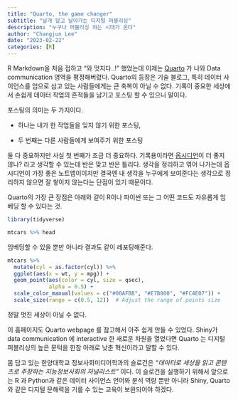 ```yaml
---
title: "Quarto, the game changer"
subtitle: "날개 달고 날아가는 디지털 퍼블리싱"
description: "누구나 퍼블리싱 하는 시대가 온다"
author: "Changjun Lee"
date: "2023-02-22"
categories: [R]
---
```


R Markdown을 처음 접하고 "와 멋지다..!" 했었는데 이제는 [Quarto](https://quarto.org/) 가 나와 Data communication 영역을 평정해버렸다. Quarto의 등장은 기술 블로그, 특히 데이터 사이언스를 업으로 삼고 있는 사람들에게는 큰 축복이 아닐 수 없다. 기록이 중요한 세상에서 손쉽게 데이터 작업의 흔적들을 남기고 포스팅 할 수 있으니 말이다.

포스팅의 의미는 두 가지이다.

-   하나는 내가 한 작업들을 잊지 않기 위한 포스팅,

-   두 번째는 다른 사람들에게 보여주기 위한 포스팅

둘 다 중요하지만 사실 첫 번째가 조금 더 중요하다. 기록용이라면 [옵시디언](https://obsidian.md/)이 더 좋지 않나? 라고 생각할 수 있는데 반은 맞고 반은 틀리다. 생각을 정리하고 엮어 나가는데 옵시디언이 가장 좋은 노트앱이이지만 결국엔 내 생각을 누구에게 보여준다는 생각으로 정리하지 않으면 잘 쌓이지 않는다는 단점이 있기 때문이다.

Quarto의 가장 큰 장점은 아래와 같이 R이나 파이썬 또는 그 어떤 코드도 자유롭게 임베딩 할 수 있다는 것.

```r
library(tidyverse)

mtcars %>% head
```

임베딩할 수 있을 뿐만 아니라 결과도 같이 레포팅해준다.

```r
mtcars %>% 
  mutate(cyl = as.factor(cyl)) %>% 
  ggplot(aes(x = wt, y = mpg)) + 
  geom_point(aes(color = cyl, size = qsec), 
             alpha = 0.5) +
  scale_color_manual(values = c("#00AFBB", "#E7B800", "#FC4E07")) +
  scale_size(range = c(0.5, 12))  # Adjust the range of points size
```

정말 멋진 세상이 아닐 수 없다.

이 홈페이지도 Quarto webpage 를 참고해서 아주 쉽게 만들 수 있었다. Shiny가 data communication 에 interactive 한 새로운 차원을 열었다면 Quarto 는 디지털 퍼블리싱의 높은 문턱을 한참 아래로 낮춘 혁신이라고 말할 수 있다.

몸 담고 있는 한양대학교 정보사회미디어학과의 슬로건은 *"데이터로 세상을 읽고 콘텐츠로 주장하는 지능정보사회의 저널리스트"* 이다. 이 슬로건을 실행하기 위해서 앞으로는 R 과 Python과 같은 데이터 사이언스 언어와 분석 역량 뿐만 아니라 Shiny, Quarto와 같은 디지털 문해력을 기를 수 있는 교육이 보완되어야 하겠다.
